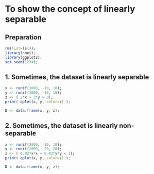 # To show the concept of linearly separable

## Preparation
```r
rm(list=ls()); 
library(nnet); 
library(ggplot2);
set.seed(1234);
```

## 1. Sometimes, the dataset is linearly separable
```r
x <- runif(1000, -10, 10);
y <- runif(1000, -10, 10);
z <- ( 2*x + 3*y > 0);
print( qplot(x, y, color=z) );

D <- data.frame(x, y, z);
```


## 2. Sometimes, the dataset is linearly non-separable
```r
x <- runif(2000, -10, 10);
y <- runif(2000, -20, 20);
z <- ( 0.02*x*x + 0.03*y*y < 1);
print( qplot(x, y, color=z) );

D <- data.frame(x, y, z);
```






